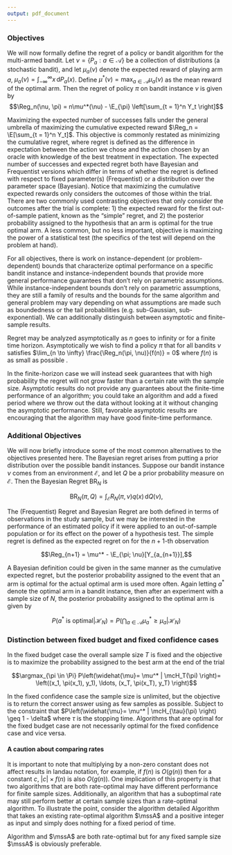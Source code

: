 ```yaml
---
output: pdf_document
---
```



### Objectives

We will now formally define the regret of a policy or bandit algorithm for the multi-armed bandit. Let $\nu = \{P_a: a \in \mathcal{A}\}$ be a collection of distributions (a stochastic bandit), and let $\mu_a(\nu)$ denote the expected reward of playing arm $a$, $\mu_a(\nu) = \int_{-\infty}^{\infty} x \, \mathrm{d}P_a(x)$. Define $\mu^*(\nu) = \max_{a \in \mathcal{A}} \mu_a(\nu)$ as the mean reward of the optimal arm.  Then the regret of policy $\pi$ on bandit instance $\nu$ is given by 
$$\Reg_n(\nu, \pi) = n\mu^*(\nu) - \E_{\pi} \left[\sum_{t = 1}^n Y_t \right]$$ 

Maximizing the expected number of successes falls under the general umbrella of maximizing the cumulative expected reward $\Reg_n = \E[\sum_{t = 1}^n Y_t]$. This objective is commonly restated as minimizing the cumulative regret, where regret is defined as the difference in expectation between the action we chose and the action chosen by an oracle with knowledge of the best treatment in expectation. The expected number of successes and expected regret both have Bayesian and Frequentist versions which differ in terms of whether the regret is defined with respect to fixed parameter(s) (Frequentist) or a distribution over the parameter space (Bayesian). Notice that maximizing the cumulative expected rewards only considers the outcomes of those within the trial. There are two commonly used contrasting objectives that only consider the outcomes after the trial is complete: 1) the expected reward for the first out-of-sample patient, known as the "simple" regret, and 2) the posterior probability assigned to the hypothesis that an arm is optimal for the true optimal arm. A less common, but no less important, objective is maximizing the power of a statistical test (the specifics of the test will depend on the problem at hand).  

For all objectives, there is work on instance-dependent (or problem-dependent) bounds that characterize optimal performance on a specific bandit instance and instance-independent bounds that provide more general performance guarantees that don't rely on parametric assumptions. While instance-independent bounds don't rely on parametric assumptions, they are still a family of results and the bounds for the same algorithm and general problem may vary depending on what assumptions are made such as boundedness or the tail probabilities (e.g. sub-Gaussian, sub-exponential). We can additionally distinguish between asymptotic and finite-sample results. 

Regret may be analyzed asymptotically as $n$ goes to infinity or for a finite time horizon. Asymptotically we wish to find a policy $\pi$ that for all bandits $\nu$ satisfies $\lim_{n \to \infty} \frac{\Reg_n(\pi, \nu)}{f(n)} = 0$ where $f(n)$ is as small as possible \cite{lai1985asymptotically}. 

In the finite-horizon case we will instead seek guarantees that with high probability the regret will not grow faster than a certain rate with the sample size. Asymptotic results do not provide any guarantees about the finite-time performance of an algorithm; you could take an algorithm and add a fixed period where we throw out the data without looking at it without changing the asymptotic performance. Still, favorable asymptotic results are encouraging that the algorithm may have good finite-time performance. 

### Additional Objectives 

We will now briefly introduce some of the most common alternatives to the objectives presented here. The Bayesian regret arises from putting a prior distribution over the possible bandit instances. Suppose our bandit instance $\nu$ comes from an environment $\mathcal{E}$, and let $Q$ be a prior probability measure on $\mathcal{E}$. Then the Bayesian Regret $\mathrm{BR}_N$ is 
    
$$\mathrm{BR}_N(\pi, Q) = \int_{\mathcal{E}}R_N(\pi, \nu) q(x)\, \mathrm{d}Q(\nu),$$

The (Frequentist) Regret and Bayesian Regret are both defined in terms of observations in the study sample, but we may be interested in the performance of an estimated policy if it were applied to an out-of-sample population or for its effect on the power of a hypothesis test. The simple regret is defined as the expected regret on for the $n + 1$-th observation

$$\Reg_{n+1} = \mu^* - \E_{\pi; \nu}[Y_{a_{n+1}}],$$

A Bayesian definition could be given in the same manner as the cumulative expected regret, but the posterior probability assigned to the event that an arm is optimal for the actual optimal arm is used more often. Again letting $a^*$ denote the optimal arm in a bandit instance, then after an experiment with a sample size of $N$, the posterior probability assigned to the optimal arm is given by
        
$$P(a^* \text{ is optimal} | \mathcal{H}_N) = P(\bigcap_{a \in \mathcal{A}} \mu_a^* \geq \mu_a |  \mathcal{H}_N )$$ 
        

### Distinction between fixed budget and fixed confidence cases

In the fixed budget case the overall sample size $T$ is fixed and the objective is to maximize the probability assigned to the best arm at the end of the trial

$$\argmax_{\pi \in \Pi} P\left(\widehat{\mu}= \mu^* | \mcH_T(\pi) \right)= \left((x_1, \pi(x_1), y_1), \ldots, (x_T, \pi(x_T), y_T) \right)$$

In the fixed confidence case the sample size is unlimited, but the objective is to return the correct answer using as few samples as possible. Subject to the constraint that  $P\left(\widehat{\mu}= \mu^* | \mcH_{\tau}(\pi) \right) \geq 1 - \delta$ where $\tau$ is the stopping time. Algorithms that are optimal for the fixed budget case are not necessarily optimal for the fixed confidence case and vice versa. 

#### A caution about comparing rates

It is important to note that multiplying by a non-zero constant does not affect results in landau notation, for example, if $f(n)$ is $O\left(g(n)\right)$ then for a constant $c$, $|c| \times f(n)$ is also $O\left(g(n)\right)$. One implication of this property is that two algorithms that are both rate-optimal may have different performance for finite sample sizes. Additionally, an algorithm that has a suboptimal rate may still perform better at certain sample sizes than a rate-optimal algorithm. To illustrate the point, consider the  algorithm detailed Algorithm \ref{alg:DoNothing} that takes an existing rate-optimal algorithm $\mssA$ and a positive integer as input and simply does nothing for a fixed period of time.

```{=latex}

\begin{algorithm}
\SetAlgoVlined
\KwIn{Rate-optimal algorithm $\mssA$, constant $c \in \mbbN^+$}

\For{Patients $t = 1, \ldots, c$}{
Do nothing
}

\For{Patients $t = c + 1, \ldots$}{
Assign using algorithm $\mssA$
}

 \caption{Rate-optimal slacking}
 \label{alg:DoNothing}
\end{algorithm}
```

Algorithm \ref{alg:DoNothing} and $\mssA$ are both rate-optimal but for any fixed sample size $\mssA$ is obviously preferable. 